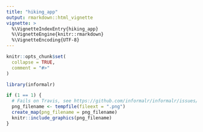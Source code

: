 ```yaml
---
title: "hiking_app"
output: rmarkdown::html_vignette
vignette: >
  %\VignetteIndexEntry{hiking_app}
  %\VignetteEngine{knitr::rmarkdown}
  %\VignetteEncoding{UTF-8}
---
```


```r
knitr::opts_chunk$set(
  collapse = TRUE,
  comment = "#>"
)
```

```r
library(informalr)
```


```r
if (1 == 1) {
  # Fails on Travis, see https://github.com/informalr/informalr/issues/77
  png_filename <- tempfile(fileext = ".png")
  create_map(png_filename = png_filename)
  knitr::include_graphics(png_filename)
}
```
